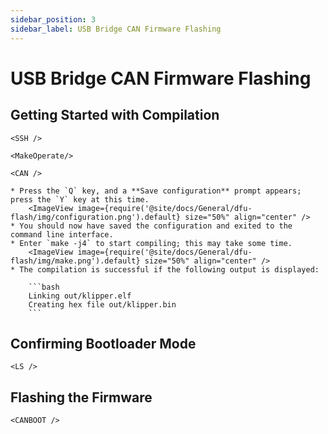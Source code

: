 ```yaml
---
sidebar_position: 3
sidebar_label: USB Bridge CAN Firmware Flashing
---
```





# USB Bridge CAN Firmware Flashing

## Getting Started with Compilation

    <SSH />

    <MakeOperate/>

    <CAN />

    * Press the `Q` key, and a **Save configuration** prompt appears; press the `Y` key at this time.
        <ImageView image={require('@site/docs/General/dfu-flash/img/configuration.png').default} size="50%" align="center" />
    * You should now have saved the configuration and exited to the command line interface.
    * Enter `make -j4` to start compiling; this may take some time.
        <ImageView image={require('@site/docs/General/dfu-flash/img/make.png').default} size="50%" align="center" />
    * The compilation is successful if the following output is displayed:

        ```bash
        Linking out/klipper.elf
        Creating hex file out/klipper.bin
        ```

## Confirming Bootloader Mode


    <LS />

## Flashing the Firmware


    <CANBOOT />
